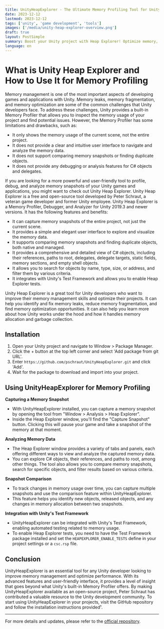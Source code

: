 ```yaml
---
title: UnityHeapExplorer - The Ultimate Memory Profiling Tool for Unity Developers
date: 2023-12-12
lastmod: 2023-12-12
tags: ['unity', 'game development', 'tools']
images: ['/media/unity-heap-explorer-overview.png']
draft: true
layout: PostSimple
summary: Boost your Unity project with Heap Explorer! Optimize memory, fix leaks, reduce fragmentation, and understand Unity’s memory management.
language: en
---
```


# What is Unity Heap Explorer and How to Use It for Memory Profiling

Memory management is one of the most important aspects of developing games and applications with Unity. Memory leaks, memory fragmentation, and memory optimization are some of the common challenges that Unity developers face. To address these challenges, Unity provides a built-in Memory Profiler that allows you to inspect the memory usage of your project and find potential issues. However, the Memory Profiler has some limitations and drawbacks, such as:

- It only shows the memory usage of the current scene, not the entire project.
- It does not provide a clear and intuitive user interface to navigate and analyze the memory data.
- It does not support comparing memory snapshots or finding duplicate objects.
- It does not provide any debugging or analysis features for C# objects and delegates.

If you are looking for a more powerful and user-friendly tool to profile, debug, and analyze memory snapshots of your Unity games and applications, you might want to check out Unity Heap Explorer. Unity Heap Explorer is a free and open-source tool developed by Peter Schraut, a veteran game developer and former Unity employee. Unity Heap Explorer is a Memory Profiler, Debugger, and Analyzer for Unity 2019.3 and newer versions. It has the following features and benefits:

- It can capture memory snapshots of the entire project, not just the current scene.
- It provides a simple and elegant user interface to explore and visualize the memory data.
- It supports comparing memory snapshots and finding duplicate objects, both native and managed.
- It provides a comprehensive and detailed view of C# objects, including their references, paths to root, delegates, delegate targets, static fields, memory sections, and empty shell objects.
- It allows you to search for objects by name, type, size, or address, and filter them by various criteria.
- It integrates with Unity's Test Framework and allows you to enable Heap Explorer tests.

Unity Heap Explorer is a great tool for Unity developers who want to improve their memory management skills and optimize their projects. It can help you identify and fix memory leaks, reduce memory fragmentation, and find memory optimization opportunities. It can also help you learn more about how Unity works under the hood and how it handles memory allocation and garbage collection.

## Installation

1. Open your Unity project and navigate to Window > Package Manager.
2. Click the + button at the top left corner and select 'Add package from git URL'.
3. Enter `https://github.com/pschraut/UnityHeapExplorer.git` and click 'Add'.
4. Wait for the package to download and import into your project.

## Using UnityHeapExplorer for Memory Profiling

**Capturing a Memory Snapshot**

- With UnityHeapExplorer installed, you can capture a memory snapshot by opening the tool from "Window > Analysis > Heap Explorer".
- Inside the Heap Explorer window, you'll find the "Capture Snapshot" button. Clicking this will pause your game and take a snapshot of the memory at that moment.

**Analyzing Memory Data**

- The Heap Explorer window provides a variety of tabs and panels, each offering different ways to view and analyze the captured memory data.
- You can explore C# objects, their references, and paths to root, among other things. The tool also allows you to compare memory snapshots, search for specific objects, and filter results based on various criteria.

**Snapshot Comparison**

- To track changes in memory usage over time, you can capture multiple snapshots and use the comparison feature within UnityHeapExplorer.
- This feature helps you identify new objects, released objects, and any changes in memory allocation between two snapshots.

**Integration with Unity's Test Framework**

- UnityHeapExplorer can be integrated with Unity's Test Framework, enabling automated testing related to memory usage.
- To enable Heap Explorer tests, you need to have the Test Framework package installed and set the `HEAPEXPLORER_ENABLE_TESTS` define in your project settings or a `csc.rsp` file.

## Conclusion

UnityHeapExplorer is an essential tool for any Unity developer looking to improve memory management and optimize performance. With its advanced features and user-friendly interface, it provides a level of insight that goes beyond what Unity's built-in Memory Profiler offers. By making UnityHeapExplorer available as an open-source project, Peter Schraut has contributed a valuable resource to the Unity development community. To start using UnityHeapExplorer in your projects, visit the GitHub repository and follow the installation instructions provided¹.

---

For more details and updates, please refer to the [official repository](https://github.com/pschraut/UnityHeapExplorer).
